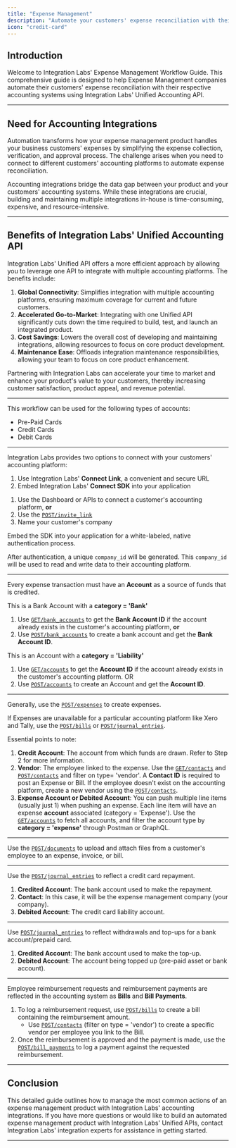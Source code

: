 ```yaml
---
title: "Expense Management"
description: "Automate your customers' expense reconciliation with their respective accounting systems."
icon: "credit-card"
---
```


## Introduction

Welcome to Integration Labs' Expense Management Workflow Guide. This comprehensive guide is designed to help Expense Management companies automate their customers' expense reconciliation with their respective accounting systems using Integration Labs' Unified Accounting API.

---

## Need for Accounting Integrations

Automation transforms how your expense management product handles your business customers' expenses by simplifying the expense collection, verification, and approval process. The challenge arises when you need to connect to different customers' accounting platforms to automate expense reconciliation.

Accounting integrations bridge the data gap between your product and your customers' accounting systems. While these integrations are crucial, building and maintaining multiple integrations in-house is time-consuming, expensive, and resource-intensive.

---

## Benefits of Integration Labs' Unified Accounting API

Integration Labs' Unified API offers a more efficient approach by allowing you to leverage one API to integrate with multiple accounting platforms. The benefits include:

1. **Global Connectivity**: Simplifies integration with multiple accounting platforms, ensuring maximum coverage for current and future customers.
2. **Accelerated Go-to-Market**: Integrating with one Unified API significantly cuts down the time required to build, test, and launch an integrated product.
3. **Cost Savings**: Lowers the overall cost of developing and maintaining integrations, allowing resources to focus on core product development.
4. **Maintenance Ease**: Offloads integration maintenance responsibilities, allowing your team to focus on core product enhancement.

Partnering with Integration Labs can accelerate your time to market and enhance your product's value to your customers, thereby increasing customer satisfaction, product appeal, and revenue potential.

---

This workflow can be used for the following types of accounts:

- Pre-Paid Cards
- Credit Cards
- Debit Cards

---

<Steps titleSize="h2">


<Step title="Connect with your customers' accounting platform (One-Time Activity)" titleSize="h2" stepNumber="1">

Integration Labs provides two options to connect with your customers' accounting platform:

1. Use Integration Labs' **Connect Link**, a convenient and secure URL
2. Embed Integration Labs' **Connect SDK** into your application

<Tabs>

<Tab title="Using the Connect Link">

1. Use the Dashboard or APIs to connect a customer's accounting platform, **or**
2. Use the [`POST/invite_link`](https://docs.integrationlabs.co/api-reference/v3/core/invite-links/create-invite-link)
3. Name your customer's company

</Tab>

<Tab title="Using the Connect SDK">

Embed the SDK into your application for a white-labeled, native authentication process.

After authentication, a unique `company_id` will be generated. This `company_id` will be used to read and write data to their accounting platform.

</Tab>

</Tabs>

---

</Step>

<Step title="Link or Create your customer's credit card or bank account (One-Time Activity)" titleSize="h2" stepNumber="2">

Every expense transaction must have an **Account** as a source of funds that is credited.

<Tabs>

<Tab title="For Pre-Paid / Debit Cards">

This is a Bank Account with a **category = 'Bank'**

1. Use [`GET/bank_accounts`](https://docs.integrationlabs.co/api-reference/v3/accounting/bank-accounts/get-all-bank-accounts) to get the **Bank Account ID** if the account already exists in the customer's accounting platform, **or**
2. Use [`POST/bank_accounts`](https://docs.integrationlabs.co/api-reference/v3/accounting/bank-accounts/create-bank-accounts) to create a bank account and get the **Bank Account ID**.

</Tab>

<Tab title="For Credit / Debit Cards">

This is an Account with a **category = 'Liability'**

1. Use [`GET/accounts`](https://docs.integrationlabs.co/api-reference/v3/accounting/accounts/get-all-accounts) to get the **Account ID** if the account already exists in the customer's accounting platform.
OR
2. Use [`POST/accounts`](https://docs.integrationlabs.co/api-reference/v3/accounting/accounts/create-accounts) to create an Account and get the **Account ID**.

</Tab>

</Tabs>

---

</Step>

<Step title="Create Expenses (Recurring)" titleSize="h2" stepNumber="3">

Generally, use the [`POST/expenses`](https://docs.integrationlabs.co/api-reference/v3/accounting/expenses/create-expenses) to create expenses.

<Note> If Expenses are unavailable for a particular accounting platform like Xero and Tally, use the [`POST/bills`](https://docs.integrationlabs.co/api-reference/v3/accounting/bills/create-bills) or [`POST/journal_entries`](https://docs.integrationlabs.co/api-reference/v3/accounting/journal-entries/create-journal-entries). </Note>

Essential points to note:

1. **Credit Account**: The account from which funds are drawn. Refer to Step 2 for more information.
2. **Vendor**: The employee linked to the expense. Use the [`GET/contacts`](https://docs.integrationlabs.co/api-reference/v3/accounting/contacts/get-all-contacts) and [`POST/contacts`](https://docs.integrationlabs.co/api-reference/v3/accounting/contacts/create-contacts) and filter on type= 'vendor'. A **Contact ID** is required to post an Expense or Bill. If the employee doesn't exist on the accounting platform, create a new vendor using the [`POST/contacts`](https://docs.integrationlabs.co/api-reference/v3/accounting/contacts/create-contacts).
3. **Expense Account or Debited Account**: You can push multiple line items (usually just 1) when pushing an expense. Each line item will have an expense **account** associated (category = 'Expense'). Use the [`GET/accounts`](https://docs.integrationlabs.co/api-reference/v3/accounting/accounts/get-all-accounts) to fetch all accounts, and filter the account type by **category = 'expense'** through Postman or GraphQL.

---

</Step>

<Step title="Upload Documents (Recurring)" titleSize="h2" stepNumber="4">

Use the [`POST/documents`](https://docs.integrationlabs.co/api-reference/v3/accounting/documents/create-documents) to upload and attach files from a customer's employee to an expense, invoice, or bill.

---

</Step>

<Step title="Record a Credit Card Repayment (Recurring)" titleSize="h2" stepNumber="5">

Use the [`POST/journal_entries`](https://docs.integrationlabs.co/api-reference/v3/accounting/journal-entries/create-journal-entries) to reflect a credit card repayment.

1. **Credited Account**: The bank account used to make the repayment.
2. **Contact**: In this case, it will be the expense management company (your company).
3. **Debited Account**: The credit card liability account.

---

</Step>

<Step title="Process Bank Account Withdrawals or Top Ups for Pre-Paid Cards (Recurring)" titleSize="h2" stepNumber="6">

Use [`POST/journal_entries`](https://docs.integrationlabs.co/api-reference/v3/accounting/journal-entries/create-journal-entries) to reflect withdrawals and top-ups for a bank account/prepaid card.

1. **Credited Account**: The bank account used to make the top-up.
2. **Debited Account**: The account being topped up (pre-paid asset or bank account).

---

</Step>

<Step title="Process Employee Reimbursement Requests and Payments (Recurring)" titleSize="h2" stepNumber="7">

Employee reimbursement requests and reimbursement payments are reflected in the accounting system as **Bills** and **Bill Payments**.

1. To log a reimbursement request, use [`POST/bills`](https://docs.integrationlabs.co/api-reference/v3/accounting/bills/create-bills) to create a bill containing the reimbursement amount.
    - Use [`POST/contacts`](https://docs.integrationlabs.co/api-reference/v3/accounting/contacts/create-contacts) (filter on type = 'vendor') to create a specific vendor per employee you link to the Bill.
2. Once the reimbursement is approved and the payment is made, use the [`POST/bill_payments`](https://docs.integrationlabs.co/api-reference/v3/accounting/bill-payments/create-bill-payments) to log a payment against the requested reimbursement.

---

</Step>

</Steps>

## Conclusion

This detailed guide outlines how to manage the most common actions of an expense management product with Integration Labs' accounting integrations. If you have more questions or would like to build an automated expense management product with Integration Labs' Unified APIs, contact Integration Labs' integration experts for assistance in getting started.

---
